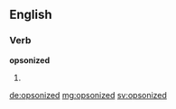 ==English==

===Verb===
'''opsonized'''

# {{past of|opsonize}}

[[de:opsonized]]
[[mg:opsonized]]
[[sv:opsonized]]
